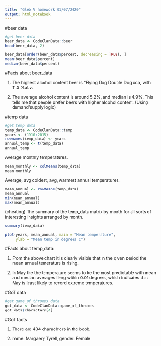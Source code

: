 ```yaml
---
title: "Gleb V homework 01/07/2020"
output: html_notebook
---
```

#beer data
```r
#get beer data
beer_data <- CodeClanData::beer
head(beer_data, 2)
```
```r
beer_data[order(beer_data$percent, decreasing = TRUE), ]
mean(beer_data$percent)
median(beer_data$percent)
```
#Facts about beer_data

1. The highest alcohol content beer is "Flying Dog Double Dog xca, with 11.5 %abv.

2. The average alcohol content is around 5.2%, and median is 4.9%. This tells me that people prefer beers with higher alcohol content. (Using demand/supply logic)


#temp data
```r
#get temp data
temp_data <- CodeClanData::temp
years <- (1910:2015)
rownames(temp_data) <- years
annual_temp <- t(temp_data)
annual_temp
```
Average monthly temperatures.
```r
mean_monthly <- colMeans(temp_data)
mean_monthly
```
Average, avg coldest, avg, warmest annual temperatures.
```r
mean_annual <- rowMeans(temp_data)
mean_annual
min(mean_annual)
max(mean_annual)
```

(cheating) The summary of the temp_data matrix by month for all sorts of interesting insights arranged by month.
```r
summary(temp_data)
```
```r
plot(years, mean_annual, main = "Mean temperature",
     ylab = "Mean temp in degrees C")
```

#Facts about temp_data:

1. From the above chart it is clearly visible that in the given period the mean annual temerature is rising.

2. In May the the temperature seems to be the most predictable with mean and median averages lieng within 0.01 degrees, which indicates that May is least likely to record extreme temperatures.


#GoT data
```r
#get game_of_thrones data
got_data <- CodeClanData::game_of_thrones
got_data$characters[4]
```
#GoT facts

1. There are 434 charachters in the book.

2. name: Margaery Tyrell, gender: Female











